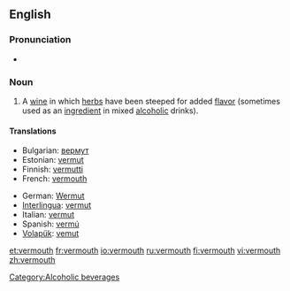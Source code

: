 ==English==

===Pronunciation===
*{{rhymes|uːθ}}

===Noun===
{{en-noun}}

# A [[wine]] in which [[herb]]s have been steeped for added [[flavor]] (sometimes used as an [[ingredient]] in mixed [[alcoholic]] drinks).

====Translations====
{{trans-top|wine infused with herbs}}
*Bulgarian: [[вермут]] {{m}}
*Estonian: [[vermut#Estonian|vermut]]
*Finnish: [[vermutti]]
*French: [[#French|vermouth]]
{{trans-mid}}
*German: [[Wermut]]
*[[Interlingua]]: [[vermut]]
*Italian: [[vermut]]
*Spanish: [[vermú]] {{m}}
*[[Volapük]]: [[vemut]]
{{trans-bottom}}

[[Category:Alcoholic beverages]]

[[et:vermouth]]
[[fr:vermouth]]
[[io:vermouth]]
[[ru:vermouth]]
[[fi:vermouth]]
[[vi:vermouth]]
[[zh:vermouth]]